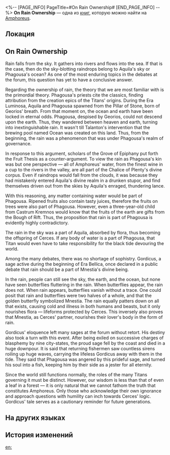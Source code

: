 <%-- [PAGE_INFO]
PageTitle=#On Rain Ownership#
[END_PAGE_INFO] --%>
{{Дополнить}}
{{Книга Инфобокс
|id           = 437
|partIds      = 190739
|Название     = 
|Изображение  = Предмет Книга Амфореус 1.png
|Мир          = Amphoreus
|Томов        = 1
|Автор        = <!--нужно добавить-->
|Описание     = Exactly which Titan do the raindrops falling on the ground belong to? Many a scholar has left behind mountains of debates regarding the answer to this question.
|Том1         = {{tx}}
|Источник1    = {{tx|Отсутствует источник}}
|Персонажи    = Aquila; Cerces; Georios; Mnestia; Phagousa; Talanton
|Фракции      = 
}}
'''On Rain Ownership''' — одна из [[Книги|книг]], которую можно найти на [[Amphoreus]].

==Локация==
{{Отметка карты|<!--название карты-->|<!--id отметки-->}}

==On Rain Ownership==
Rain falls from the sky. It gathers into rivers and flows into the sea. If that is the case, then do the sky-blotting raindrops belong to Aquila's sky or Phagousa's ocean? As one of the most enduring topics in the debates at the forum, this question has yet to have a conclusive answer.

Regarding the ownership of rain, the theory that we are most familiar with is the primordial theory. Phagousa's priests cite the classics, finding attribution from the creation epics of the Titans' origins. During the Era Luminosa, Aquila and Phagousa spawned from the Pillar of Stone, born of Georios' breath. From that moment on, the ocean and earth have been locked in eternal odds. Phagousa, despised by Georios, could not descend upon the earth. Thus, they wandered between heaven and earth, turning into inextinguishable rain. It wasn't till Talanton's intervention that the brewing pool named Ocean was created on this land. Thus, from the beginning, the rain was a phenomenon that was under Phagousa's realm of governance.

In response to this argument, scholars of the Grove of Epiphany put forth the Fruit Thesis as a counter-argument. To view the rain as Phagousa's kin was but one perspective &mdash; all of Amphoreus' water, from the finest wine in a cup to the rivers in the valley, are all part of the Chalice of Plenty's divine corpus. Even if raindrops would fall from the clouds, it was because they had mistakenly entered Aquila's divine realm in a drunken stupor, and find themselves driven out from the skies by Aquila's enraged, thundering lance.

With this reasoning, any matter containing water would be part of Phagousa. Ripened fruits also contain tasty juices, therefore the fruits on trees were also part of Phagousa. However, even a three-year-old child from Castrum Kremnos would know that the fruits of the earth are gifts from the Bough of Rift. Thus, the proposition that rain is part of Phagousa is evidently highly contradictory.

The rain in the sky was a part of Aquila, absorbed by flora, thus becoming the offspring of Cerces. If any body of water is a part of Phagousa, that Titan would even have to take responsibility for the black tide devouring the world.

Among the many debates, there was no shortage of sophistry. Gordicus, a sage active during the beginning of Era Bellica, once declared in a public debate that rain should be a part of Mnestia's divine being.

In the rain, people can still see the sky, the earth, and the ocean, but none have seen butterflies fluttering in the rain. When butterflies appear, the rain does not. When rain appears, butterflies vanish without a trace. One could posit that rain and butterflies were two halves of a whole, and that the golden butterfly symbolized Mnestia. The rain equally patters down on all that exists, causing cold and illness in both humans and beasts, but it only nourishes flora &mdash; lifeforms protected by Cerces. This inversely also proves that Mnestia, as Cerces' partner, nourishes their lover's body in the form of rain.

Gordicus' eloquence left many sages at the forum without retort. His destiny also took a turn with this event. After being exiled on successive charges of blasphemy by nine city-states, the proud sage fell by the coast and died in a huge downpour. It is said that returning fishermen saw countless sirens roiling up huge waves, carrying the lifeless Gordicus away with them in the tide. They said that Phagousa was angered by this prideful sage, and turned his soul into a fish, keeping him by their side as a jester for all eternity.

Since the world still functions normally, the roles of the many Titans governing it must be distinct. However, our wisdom is less than that of even a leaf in a forest &mdash; it is only natural that we cannot fathom the truth that constitutes Amphoreus. Only those who acknowledge their own ignorance and approach questions with humility can inch towards Cerces' logic. Gordicus' tale serves as a cautionary reminder for future generations.

==На других языках==
{{На других языках
|en   = On Rain Ownership
|zhs  = 论雨的归属
|zht  = 論雨的歸屬
|ja   = 雨の帰属について
|ko   = 비의 귀속에 대해
|es   = Sobre el dueño de la lluvia
|fr   = Au sujet du propriétaire de la pluie
|ru   = Кому принадлежит дождь
|th   = ว่าด้วยผู้ครองสายฝน
|vi   = Bàn Về Quyền Sở Hữu Mưa
|de   = Wem der Regen gehört
|id   = Membahas Asal-Usul Hujan
|pt   = Sobre a Posse da Chuva
}}

==История изменений==
{{История изменений|3.5}}

[[en:]]